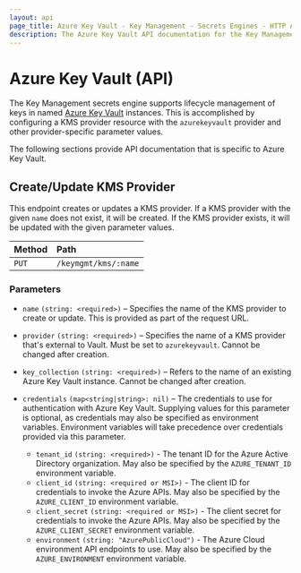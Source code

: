 ```yaml
---
layout: api
page_title: Azure Key Vault - Key Management - Secrets Engines - HTTP API
description: The Azure Key Vault API documentation for the Key Management secrets engine.
---
```


# Azure Key Vault (API)

The Key Management secrets engine supports lifecycle management of keys in named
[Azure Key Vault](https://docs.microsoft.com/en-us/azure/key-vault/) instances.
This is accomplished by configuring a KMS provider resource with the `azurekeyvault`
provider and other provider-specific parameter values.

The following sections provide API documentation that is specific to Azure Key Vault.

## Create/Update KMS Provider

This endpoint creates or updates a KMS provider. If a KMS provider with the given `name`
does not exist, it will be created. If the KMS provider exists, it will be updated with
the given parameter values.

| Method | Path                 |
| :----- | :------------------- |
| `PUT`  | `/keymgmt/kms/:name` |

### Parameters

- `name` `(string: <required>)` – Specifies the name of the KMS provider to create or update.
  This is provided as part of the request URL.

- `provider` `(string: <required>)` – Specifies the name of a KMS provider that's external to
  Vault. Must be set to `azurekeyvault`. Cannot be changed after creation.

- `key_collection` `(string: <required>)` – Refers to the name of an existing Azure Key Vault
  instance. Cannot be changed after creation.

- `credentials` `(map<string|string>: nil)` – The credentials to use for authentication with
  Azure Key Vault. Supplying values for this parameter is optional, as credentials may also
  be specified as environment variables. Environment variables will take precedence over
  credentials provided via this parameter.

  - `tenant_id` `(string: <required>)` - The tenant ID for the Azure Active Directory
    organization. May also be specified by the `AZURE_TENANT_ID` environment variable.
  - `client_id` `(string: <required or MSI>)` - The client ID for credentials to invoke the
    Azure APIs. May also be specified by the `AZURE_CLIENT_ID` environment variable.
  - `client_secret` `(string: <required or MSI>)` - The client secret for credentials to invoke
    the Azure APIs. May also be specified by the `AZURE_CLIENT_SECRET` environment variable.
  - `environment` `(string: "AzurePublicCloud")` - The Azure Cloud environment API endpoints to
    use. May also be specified by the `AZURE_ENVIRONMENT` environment variable.
